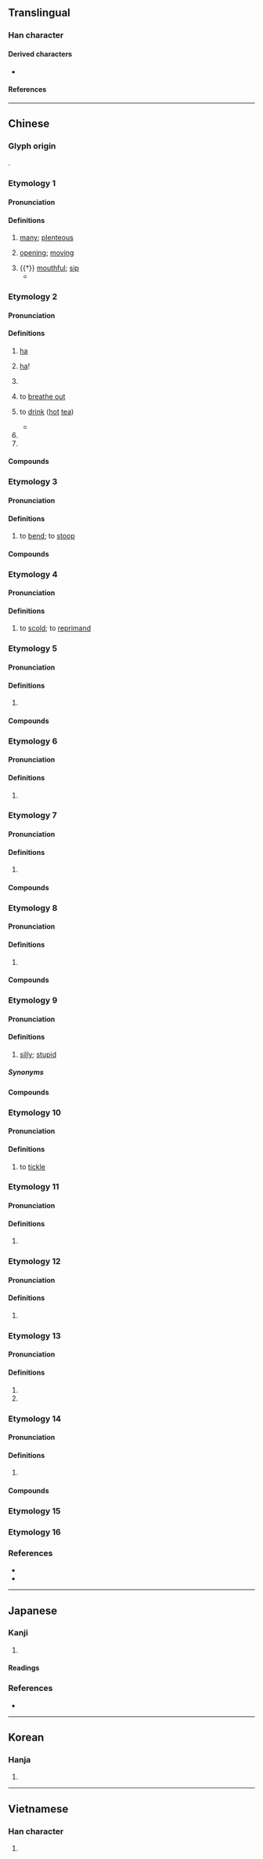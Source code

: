 {{character info/new}}
==Translingual==
{{stroke order|strokes=9}}

===Han character===
{{Han char|rn=30|rad=口|as=06|sn=9|four=68061|canj=ROMR|ids=⿰口合}}

====Derived characters====
* {{l|mul|[[𫽞]], [[𭌸]]}}

====References====
{{Han ref|kx=0189.060|dkj=03594|dj=0408.120|hdz=10619.050|uh=54C8}}

----

==Chinese==

===Glyph origin===
{{Han etym}}
{{Han compound|口|合|c1=s|c2=p|t1=mouth|ls=psc}}.

===Etymology 1===
{{zh-forms}}

====Pronunciation====
{{zh-pron
|m=hā
|c=ngap6
|mc=y
|oc=y
|cat=a,cls
}}

====Definitions====
{{zh-hanzi}}

# {{zh-hist-ghost}} {{lb|zh|of fish}} [[many]]; [[plenteous]]
# {{zh-hist-ghost}} {{lb|zh|of a fish's mouth}} [[open]]ing; [[move|moving]]
# {{†}} [[mouthful]]; [[sip]]
#* {{zh-x|臾兒、^易牙，^淄、^澠 之 水 合 者，嘗 一 哈 水 而 甘 苦 知 矣。|After mixing the water from the Zi and Mian Rivers, Yu'er and Yiya can take a '''sip''' of the water and distinguish [the water's source] by sweetness and bitterness.|ref=Huainanzi}}

===Etymology 2===
{{zh-forms}}

====Pronunciation====
{{zh-pron
|m=hā
|c=haa1,haai1
|c_note=haai1 - only used in {{zh-l|齊齊哈爾|tr=-}}, probably due to assimilation
|m-s=ha1
|g=
|h=pfs=hâ;gd=ha1
|j=ha1
|md=hă
|mn=hah/ha/ml:hap
|mn_note=hah, ha - vernacular; hap - literary
|mn-t=ha1/hah4
|w=1ha
|x=ha1
|cat=interj,v
}}

====Definitions====
{{zh-hanzi}}

# {{lb|zh|onomatopoeia}} {{n-g|[[sound]] of [[laughter]]:}} [[ha]]
# {{n-g|exclamation of [[triumph]], etc.:}} [[ha]]!
# {{rfv-sense|zh}} {{n-g|Sentence-final particle softening the request.}}
# to [[breathe out]]
# {{lb|zh|Taiwan Min Nan}} to [[drink]] ([[hot]] [[tea]])
#* {{zh-x|若 無\沒{bô} 啉\飲{lim} 酒，咱 嘛 來 哈 茶。|If we don't drink alcohol, let's still '''drink''' some tea.|TW|ref='''2007''', {{w2|zh|張秀卿}} (Chang Hsiu Ching), [https://www.youtube.com/watch?v=Vl6J_Mn0Gws {{lang|zh|加油}} (Gan Ba-De)]}}
# {{zh-short|哈薩克斯坦|Kazakhstan}}
# {{zh-short|哈爾濱|Harbin}}

====Compounds====
{{zh-der|哈勃|哈爾濱:Harbin|哈欠:yawn|哈日族|哈囉|巴哈馬|努爾哈赤|忙哈哈|哈嗤|哼兒哈兒|哈士蟆|哈伯|哈密|哈密瓜|不哼不哈|哈薩克文|哈氣|哈薩克語|唏唏哈哈|哈哈鏡|哈哈大笑|哈佛|嘻嘻哈哈|哈搭|啊哈|哈哈笑|布特哈|哈拉庫圖|哈林式|哈利路亞|哈辣|哼哈二將|哈哈兒|哈尼族|哈雷彗星|哈薩克族|哈草|哈瓦那市|哈拉|哈喇子|哈姆雷特|哈哈|哈利發|打哈氣|戈什哈|打哈欠|曼哈坦島|母哈赤|打哈哈|梭哈|背哈喇子|笑哈哈|馬大哈|苦哈哈|赤赤哈哈|那哈兒|齊齊哈爾|聽哈|蠻聲哈剌|阿克塞哈薩克族自治縣|巴哈伊}}

===Etymology 3===
{{zh-forms|alt=𨉣}}
{{rfe|zh}}

====Pronunciation====
{{zh-pron
|m=hā
|c=haa1
|j=ha1
|cat=v
}}

====Definitions====
{{zh-hanzi}}

# {{lb|zh|chiefly|Mandarin|Jin|colloquial}} to [[bend]]; to [[stoop]]

====Compounds====
{{zh-der|哈腰|點頭哈腰}}

===Etymology 4===
{{zh-forms}}
{{rfe|zh|related to 喝?}}

====Pronunciation====
{{zh-pron
|m=hǎ
|md=háh
|cat=v
}}

====Definitions====
{{zh-hanzi}}

# {{lb|zh|Beijing}} to [[scold]]; to [[reprimand]]

===Etymology 5===
{{zh-forms}}

====Pronunciation====
{{zh-pron
|m=hǎ
|m-s=ha3
|c=haa1,haa5
|c_note=haa5 - rare
|md=hă
|mn=ha
|mn-t=hah4
|cat=n
}}

====Definitions====
{{zh-hanzi}}

# {{zh-only|哈巴|[[Pekingese]]; [[pug]]|tr=hǎba}}

====Compounds====
{{zh-der|哈巴狗|哈巴:hǎba}}

===Etymology 6===
{{zh-forms}}
{{zh-wp|zh:哈姓}}

====Pronunciation====
{{zh-pron
|m=Hǎ,Hā,1nb=standard in Mainland,2nb=standard in Taiwan
|c=haa1
|md=Háh
|mn=xm,qz:Hap/zz:Hah
|mn-t=hah4
|cat=pn
}}

====Definitions====
{{zh-hanzi}}

# {{surname|zh}}

===Etymology 7===
{{zh-forms}}

====Pronunciation====
{{zh-pron
|m=hǎ,hā
|c=haa1
|md=hăh
|md_note=used in {{zh-l|*哈達}}
|mn=xm:ha
|mn-t=hah4
|cat=
}}

====Definitions====
{{zh-hanzi}}

# {{zh-used2|c}}

====Compounds====
{{zh-der|哈德門|米哈|哈達}}

===Etymology 8===
{{zh-forms}}

====Pronunciation====
{{zh-pron
|m=hā,kā,1nb=Mainland,2nb=Taiwan
|c=haa1,kaa1
|cat=
}}

====Definitions====
{{zh-hanzi}}

# {{zh-only|哈喇|a kind of [[top-quality]] [[woollen]] [[good]]s produced in [[Russia]]}}

====Compounds====
{{zh-der|哈喇|哈喇呢}}

===Etymology 9===
{{zh-forms}}
{{rfe|zh|from 憨?}}

====Pronunciation====
{{zh-pron
|m=hǎ,hā
|m-s=ha3
|x=ha3
|cat=a
}}

====Definitions====
{{zh-hanzi}}

# {{lb|zh|Southwestern Mandarin|Xiang}} [[silly]]; [[stupid]]

=====Synonyms=====
{{zh-dial|傻}}

====Compounds====
{{zh-der|哈帳|哈話}}

===Etymology 10===
{{zh-forms}}

====Pronunciation====
{{zh-pron
|m-s=ha2
|cat=v
}}

====Definitions====
{{zh-hanzi}}

# {{lb|zh|Southwestern Mandarin}} to [[tickle]]

===Etymology 11===
{{zh-forms}}

====Pronunciation====
{{zh-pron
|m=hà,hā,1nb=standard in Mainland,2nb=standard in Taiwan,2nc=variant in Mainland
|mn-t=gab4
|cat=n
}}

====Definitions====
{{zh-hanzi}}

# {{zh-only|哈士蟆}}

===Etymology 12===
{{zh-forms}}

====Pronunciation====
{{zh-pron
|m=hà,hǎ,1nb=Mainland,2nb=Taiwan
|cat=a
}}

====Definitions====
{{zh-hanzi}}

# {{zh-only|哈巴|knee bending when walking}}

===Etymology 13===
{{zh-forms}}

====Pronunciation====
{{zh-pron
|m=hē
|cat=v
}}

====Definitions====
{{zh-hanzi}}

# {{zh-alt-form|喝|to drink}}
# {{zh-alt-form|呷}}

===Etymology 14===
{{zh-forms}}

====Pronunciation====
{{zh-pron
|m=tà
|cat=pn
}}

====Definitions====
{{zh-hanzi}}

# {{n-g|Used in placenames.}}

====Compounds====
{{zh-der|麻哈}}

===Etymology 15===
{{zh-see|歃|v}}

===Etymology 16===
{{zh-see|𪘁|v}}

===References===
* {{R:twedu|A00577}}
* {{R:yue:Hanzi}}

----

==Japanese==

===Kanji===
{{ja-kanji|grade=|rs=口06}}

# {{defn|ja|sort=口06}}

====Readings====
{{ja-readings
|goon=か,こう<こふ,ごう<ごふ,しょう<せふ,とう<とふ
|kanon=か,こう<かふ,ごう<がふ,そう<さふ,とう<たふ
|toon=は
|kun=く-う,すす-る,の-む
}}

===References===
* {{R:DKJ|哈}}

----

==Korean==

===Hanja===
{{ko-hanja|hangeul=합|rv=hap|mr=hap}}

# {{defn|ko|sort=口06}}

----

==Vietnamese==

===Han character===
{{vi-hantu|[[cáp]], [[hóp]], [[hộp]], [[ngáp]], [[họp]], [[hớp]], [[ngớp]]|rs=口06}}

# {{defn|vi|sort=口06}}